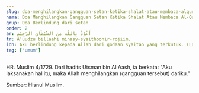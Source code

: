 ```yaml
---
slug: doa-menghilangkan-gangguan-setan-ketika-shalat-atau-membaca-alquran
nama: Doa Menghilangkan Gangguan Setan Ketika Shalat Atau Membaca Al-Qur'an
grup: Doa Berlindung dari setan
order: 2
ar: أَعُوْذُ بِاللَّهِ مِنَ الشَّيْطَانِ الرَّجِيْمِ
tr: A'uudzu billaahi minasy-syaithoonir-rojiim.
idn: Aku berlindung kepada Allah dari godaan syaitan yang terkutuk. (Lantas meludahlah ke kirimu 3x).
tag: ["umum"]
---
```


HR. Muslim 4/1729. Dari hadits Utsman bin Al Aash, ia berkata: "Aku laksanakan hal itu, maka Allah menghilangkan (gangguan tersebut) dariku."

Sumber: Hisnul Muslim.
